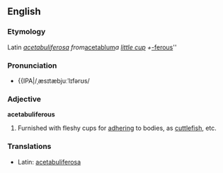 ==English==

===Etymology===
Latin ''[[acetabuliferosa]] from ''[[acetablum]]'' a [[little cup]] + ''[[-ferous]]''

===Pronunciation===
*{{IPA|/ˌæsɪtæbjuːˈlɪfərʊs/
{{rfap}}

===Adjective===
'''acetabuliferous'''

# Furnished with fleshy cups for [[adhering]] to bodies, as [[cuttlefish]], etc.

===Translations===
*Latin: [[acetabuliferosa]]